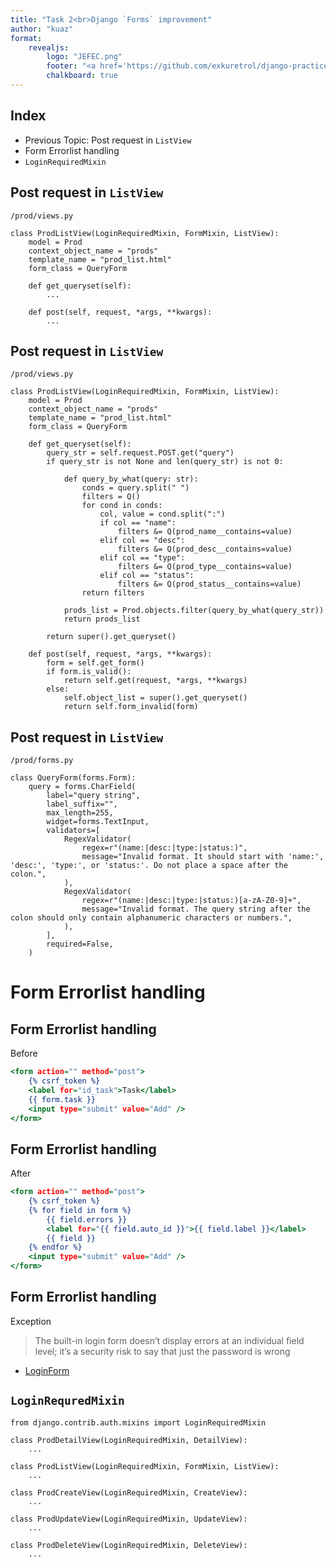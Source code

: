 ```yaml
---
title: "Task 2<br>Django `Forms` improvement"
author: "kuaz"
format: 
    revealjs:
        logo: "JEFEC.png"
        footer: "<a href='https://github.com/exkuretrol/django-practices/tree/main/task-2-prod-db' target='_blank'>Task 2 - Production Database repo</a>"
        chalkboard: true
---
```


## Index

::: incremental
-   Previous Topic: Post request in `ListView`
-   Form Errorlist handling
-   `LoginRequiredMixin`
:::

## Post request in `ListView` {auto-animate="true"}

::: {.footer}
`/prod/views.py`
:::

``` .python
class ProdListView(LoginRequiredMixin, FormMixin, ListView):
    model = Prod
    context_object_name = "prods"
    template_name = "prod_list.html"
    form_class = QueryForm

    def get_queryset(self):
        ...

    def post(self, request, *args, **kwargs):
        ...
```

## Post request in `ListView` {auto-animate="true"}

::: {.footer}
`/prod/views.py`
:::

``` .python
class ProdListView(LoginRequiredMixin, FormMixin, ListView):
    model = Prod
    context_object_name = "prods"
    template_name = "prod_list.html"
    form_class = QueryForm

    def get_queryset(self):
        query_str = self.request.POST.get("query")
        if query_str is not None and len(query_str) is not 0:

            def query_by_what(query: str):
                conds = query.split(" ")
                filters = Q()
                for cond in conds:
                    col, value = cond.split(":")
                    if col == "name":
                        filters &= Q(prod_name__contains=value)
                    elif col == "desc":
                        filters &= Q(prod_desc__contains=value)
                    elif col == "type":
                        filters &= Q(prod_type__contains=value)
                    elif col == "status":
                        filters &= Q(prod_status__contains=value)
                return filters

            prods_list = Prod.objects.filter(query_by_what(query_str))
            return prods_list

        return super().get_queryset()

    def post(self, request, *args, **kwargs):
        form = self.get_form()
        if form.is_valid():
            return self.get(request, *args, **kwargs)
        else:
            self.object_list = super().get_queryset()
            return self.form_invalid(form)
```

## Post request in `ListView`

::: {.footer}
`/prod/forms.py`
:::

```.python
class QueryForm(forms.Form):
    query = forms.CharField(
        label="query string",
        label_suffix="",
        max_length=255,
        widget=forms.TextInput,
        validators=[
            RegexValidator(
                regex=r"(name:|desc:|type:|status:)",
                message="Invalid format. It should start with 'name:', 'desc:', 'type:', or 'status:'. Do not place a space after the colon.",
            ),
            RegexValidator(
                regex=r"(name:|desc:|type:|status:)[a-zA-Z0-9]+",
                message="Invalid format. The query string after the colon should only contain alphanumeric characters or numbers.",
            ),
        ],
        required=False,
    )
```


# Form Errorlist handling

## Form Errorlist handling {auto-animate="true"}

Before

```.html
<form action="" method="post">
    {% csrf_token %}
    <label for="id_task">Task</label>
    {{ form.task }}
    <input type="submit" value="Add" />
</form>
```

## Form Errorlist handling {auto-animate="true"}

After

```.html
<form action="" method="post">
    {% csrf_token %}
    {% for field in form %}
        {{ field.errors }}
        <label for="{{ field.auto_id }}">{{ field.label }}</label>
        {{ field }}
    {% endfor %}
    <input type="submit" value="Add" />
</form>
```

## Form Errorlist handling {auto-animate="true"}

Exception

> The built-in login form doesn't display errors at an individual field level; it's a security risk to say that just the password is wrong

- [LoginForm](https://reinvented-box-9cd.notion.site/Login-Form-54e8858f99f44bf28522f6b465311245?pvs=4)

## `LoginRequredMixin`

```.python
from django.contrib.auth.mixins import LoginRequiredMixin

class ProdDetailView(LoginRequiredMixin, DetailView):
    ...

class ProdListView(LoginRequiredMixin, FormMixin, ListView):
    ...

class ProdCreateView(LoginRequiredMixin, CreateView):
    ...

class ProdUpdateView(LoginRequiredMixin, UpdateView):
    ...

class ProdDeleteView(LoginRequiredMixin, DeleteView):
    ...
```


